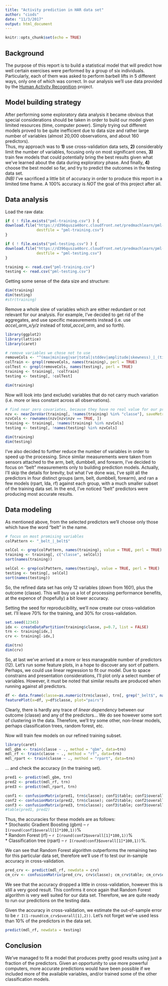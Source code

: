 ```yaml
---
title: "Activity prediction in HAR data set"
author: "ciods"
date: "11/3/2017"
output: html_document
---
```


```r
knitr::opts_chunk$set(echo = TRUE)
```

## Background
The purpose of this report is to build a statistical model that will predict how well certain exercises were performed by a group of six individuals. Particularly, each of them was asked to perform barbell lifts in 5 different ways, only one of which was correct. In our analysis we'll use data provided by the [Human Activity Recognition](http://web.archive.org/web/20161224072740/http:/groupware.les.inf.puc-rio.br/har) project.  

## Model building strategy
After performing some exploratory data analysis it became obvious that special considerations should be taken in order to build our model given limited resources (time, computer power). Simply trying out different models proved to be quite inefficient due to data size and rather large number of variables (almost 20,000 observations, and about 160 predictors).  
Thus, my approach was to **1)** use cross-validation data sets, **2)** considerably limit the number of variables, focusing only on most significant ones, **3)** train few models that could potentially bring the best results given what we've learned about the data during exploratory phase. And finally, **4)** choose the best model so far, and try to predict the outcomes in the testing data set.  
*(NB)* I've sacrificed a little bit of accuracy in order to produce this report in a limited time frame. A 100% accuracy is *NOT* the goal of this project after all.

## Data analysis
Load the raw data:
```r
if ( ! file.exists("pml-training.csv") ) {
download.file("https://d396qusza40orc.cloudfront.net/predmachlearn/pml-training.csv",
              destfile = "pml-training.csv")
}

if ( ! file.exists("pml-testing.csv") ) {
download.file("https://d396qusza40orc.cloudfront.net/predmachlearn/pml-testing.csv",
              destfile = "pml-testing.csv")
}

training <- read.csv("pml-training.csv")
testing <- read.csv("pml-testing.csv")
```

Getting some sense of the data size and structure:
```r
dim(training)
dim(testing)
#str(training)
```

Remove a whole slew of variables which are either redundant or not relevant for our analysis. For example, I've decided to get rid of the aggregates, and use specific measurements instead (i.e. use *accel_arm_x/y/z* instead of *total_accel_arm*, and so forth).
```r
library(ggplot2)
library(lattice)
library(caret)

# remove variables we chose not to use
removeCols <- "^(max|min|avg|var|total|stddev|amplitude|skewness)_|_(timestamp|window)|X|user_name|problem_id"
colTrain <- grepl(removeCols, names(training), perl = TRUE)
colTest <- grepl(removeCols, names(testing), perl = TRUE)
training <- training[, !colTrain]
testing <- testing[, !colTest]

dim(training)
```

Now will look into (and exclude) variables that do not carry much variation (i.e. more or less constant across all observations).
```r
# find near zero covariates, because they have no real value for our prediction (less meaningful predictors)
nzv <- nearZeroVar(training[, !names(training) %in% "classe"], saveMetrics = TRUE)
nzvCols <- rownames(nzv[nzv$nzv == TRUE, ])
training <- training[, !names(training) %in% nzvCols]
testing <- testing[, !names(testing) %in% nzvCols]

dim(training)
dim(testing)
```

I've also decided to further reduce the number of variables in order to speed up the processing. Since similar measurements were taken from sensors attached to the arm, belt, dumbbell, and forearm, I've decided to focus on "belt" measurements only to building prediction models. Actually, I'll skip the details for brevity, but what I've done was, I've split all the predictors in four distinct groups (arm, belt, dumbbell, forearm), and ran a few models (rpart, lda, rf) against each group, with a much smaller subset of the training data set. In the end, I've noticed "belt" predictors were producing most accurate results.  

## Data modeling
As mentioned above, from the selected predictors we'll choose only those which have the word "belt" in the name.
```r
# focus on most promising variables
colPattern <- "_belt_|_belt$"

selCol <- grep(colPattern, names(training), value = TRUE, perl = TRUE)
training <- training[, c("classe", selCol)]
sort(names(training))

selCol <- grep(colPattern, names(testing), value = TRUE, perl = TRUE)
testing <- testing[, selCol]
sort(names(testing))
```
So, the refined data set has only 12 variables (down from 160!), plus the outcome (classe). This will buy us a lot of processing performance benefits, at the expence of (hopefully) a bit lower accuracy.   

Setting the seed for reproducibility, we'll now create our cross-validation set. I'll leave 70% for the training, and 30% for cross-validation.
```r
set.seed(12345)
idx <- createDataPartition(training$classe, p=0.7, list = FALSE)
trn <- training[idx,]
crv <- training[-idx,]

dim(trn)
dim(crv)
```

So, at last we've arrived at a more or less manageable number of predictors (12). Let's run some feature plots, in a hope to discover any sort of pattern. Perhaps, we could use linear regression to fit our model. Due to space constrains and presentation considerations, I'll plot only a select number of variables. However, it must be noted that similar results are produced when running against all predictors.

```r
df <- data.frame(classe=as.numeric(trn$classe), trn[, grep("_belt$", names(trn), value = TRUE)])
featurePlot(x=df, y=df$classe, plot="pairs")
```

Clearly, there is hardly any trace of *linear dependency* between our outcome (classe) and any of the predictors...
We do see however some sort of clustering in the data. Therefore, we'll try some other, non-linear models, perhaps classification trees, random forest, etc.  

Now will train few models on our refined training subset.
```r
library(caret)
mdl_gbm <- train(classe ~ ., method = "gbm", data=trn)
mdl_rf <- train(classe ~ ., method = "rf", data=trn)
mdl_rpart <- train(classe ~ ., method = "rpart", data=trn)
```

... and check the accuracy (in the training set).
```r
pred1 <- predict(mdl_gbm, trn)
pred2 <- predict(mdl_rf, trn)
pred3 <- predict(mdl_rpart, trn)
```

```r
conf1 <- confusionMatrix(pred1, trn$classe); conf1$table; conf1$overall[1]
conf2 <- confusionMatrix(pred2, trn$classe); conf2$table; conf2$overall[1]
conf3 <- confusionMatrix(pred3, trn$classe); conf3$table; conf3$overall[1]
#table(pred1, pred2)
```
Thus, the accuracies for these models are as follows:  
* Stochastic Gradient Boosting (gbm) -- `r I(round(conf1$overall[1]*100,1))`%  
* Random Forest (rf) -- `r I(round(conf2$overall[1]*100,1))`%  
* Classification tree (rpart) -- `r I(round(conf3$overall[1]*100,1))`%.  
  
We can see that Random Forest algorithm outperforms the remaining two for this particular data set, therefore we'll use rf to test our in-sample accuracy in cross-validation.

```r
pred_crv <- predict(mdl_rf, newdata = crv)
cm_crv <- confusionMatrix(pred_crv, crv$classe); cm_crv$table; cm_crv$overall[1]
```
We see that the accuracy dropped a little in cross-validation, however this is still a very good result. This confirms it once again that Random Forest algorithm is very well suited for our data set. Therefore, we are quite ready to run our predictions on the testing data.  

Given the accuracy in cross-validation, we estimate the out-of-sample error to be `r I(1-round(cm_crv$overall[1],2))`. Let's not forget we've used less than 10% of the predictors in the data set.  

```r
predict(mdl_rf, newdata = testing)
```

## Conclusion
We've managed to fit a model that produces pretty good results using just a fraction of the predictors. Given an opportunity to use more powerful computers, more accurate predictions would have been possible if we included more of the available variables, and/or trained some of the other classification models.
